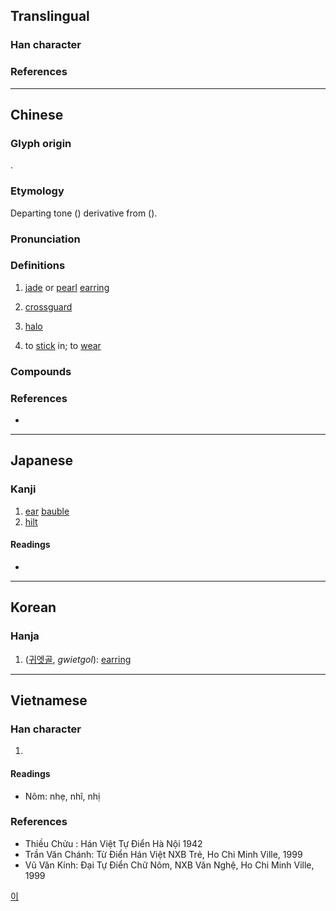 {{character info}}
==Translingual==

===Han character===
{{Han char|rn=96|rad=玉|as=06|sn=10|four=11140|canj=MGSJ|ids=⿰𤣩耳}}

===References===
{{Han ref|kx=0731.080|dkj=20964|dj=1142.210|hdz=21109.130|uh=73E5}}

----

==Chinese==
{{zh-forms}}

===Glyph origin===
{{Han etym}}
{{Han compound|玉|耳|ls=psc|c1=s|c2=p|t1=jade}}.

===Etymology===
Departing tone ({{zh-l|*去聲}}) derivative from {{och-l|耳|ear}} ({{zh-ref|Schuessler, 2007}}).

===Pronunciation===
{{zh-pron
|m=ěr
|c=nei6,ji6,ji5
|h=pfs=ngí
|mc=y
|oc=y
|cat=n,v
}}

===Definitions===
{{zh-hanzi}}

# {{lb|zh|literary}} [[jade]] or [[pearl]] [[earring]]
# {{lb|zh|literary}} [[crossguard]]
# {{lb|zh|literary|astronomy}} [[halo]] {{gl|of the sun or the moon}}
# {{lb|zh|literary}} to [[stick]] in; to [[wear]]

===Compounds===
{{zh-der|墮珥遺簪|普珥日|暈珥|月珥|珥璫|珥貂|日珥|珥筆|珥金拖紫|瑤環瑜珥|簪珥|蟬珥|貂珥|約珥|兩珥|冠珥|刉珥|寶珥|抱珥|暉珥|服珥|櫛珥|漢珥貂|玉珥|珠珥|珥彤|珥環|珥絲|珥鶡|瑜珥|璫珥|祈珥|笄珥|耳珥|背珥|脫珥|脫簪珥|解珥|象珥|遺珥|遺珥墜簪|遺珥墮簪|遺簪墜珥|遺簪墮珥|金珥|釵珥|青珥}}

===References===
* {{R:yue:mfccd}}

----

==Japanese==

===Kanji===
{{ja-kanji|grade=|rs=玉06}}

# [[ear]] [[bauble]]
# [[hilt]]

====Readings====
* {{ja-readings
|goon=に
|kanon=じ
|kun=[[みみだま]] (mimidama), [[みみかざり]] (mimikazari), [[ひがさ]] (higasa)}}

----

==Korean==

===Hanja===
{{ko-hanja|hangeul=이|eumhun=|rv=i|mr=i|y=i}}

# ([[귀고리|귀엣골]], ''gwietgol''): [[earring]]

[[Category:Hanja readings|이]]

----

==Vietnamese==

===Han character===
{{vi-readings|reading=nhị|rs=玉06}}

# {{rfdef|vi|sort=玉06}}

====Readings====
* Nôm: nhẹ, nhĩ, nhị

===References===
* Thiều Chửu : Hán Việt Tự Điển Hà Nội 1942
* Trần Văn Chánh: Từ Điển Hán Việt NXB Trẻ, Ho Chi Minh Ville, 1999
* Vũ Văn Kính: Đại Tự Điển Chữ Nôm, NXB Văn Nghệ, Ho Chi Minh Ville, 1999